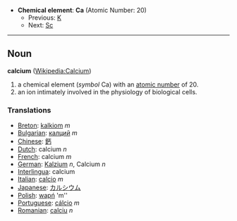 *'''Chemical element''': '''Ca''' (Atomic Number: 20)
**Previous: [[Potassium|K]]
**Next: [[Scandium|Sc]]
----
== Noun ==
'''calcium''' ([[en:Calcium|Wikipedia:Calcium]])

# a chemical element (''symbol'' Ca) with an [[atomic number]] of 20.
# an ion intimately involved in the physiology of biological cells.

===Translations===
*[[Breton]]: [[kalkiom]] ''m''
*[[Bulgarian]]: [[калций]] ''m''
*[[Chinese]]: [[鈣]]
*[[Dutch]]: calcium ''n''
*[[French]]: calcium ''m''
*[[German]]: [[Kalzium]] ''n'', Calcium ''n''
*[[Interlingua]]: calcium
*[[Italian]]: [[calcio]] ''m''
*[[Japanese]]: [[カルシウム]]
*[[Polish]]: [[wapń]] 'm''
*[[Portuguese]]: [[cálcio]] ''m''
*[[Romanian]]: [[calciu]] ''n''